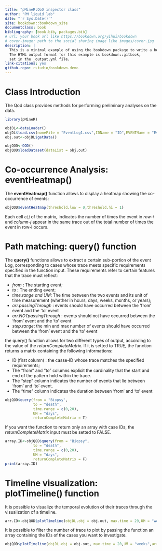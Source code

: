 ```yaml
--- 
title: "pMineR:QoD inspector class"
author: "PM liquid lab"
date: "`r Sys.Date()`"
site: bookdown::bookdown_site
documentclass: book
bibliography: [book.bib, packages.bib]
# url: your book url like https://bookdown.org/yihui/bookdown
# cover-image: path to the social sharing image like images/cover.jpg
description: |
  This is a minimal example of using the bookdown package to write a book.
  The HTML output format for this example is bookdown::gitbook,
  set in the _output.yml file.
link-citations: yes
github-repo: rstudio/bookdown-demo
---
```


# Class Introduction

The Qod class provides methods for performing preliminary analyses on the data.

```r
library(pMineR)

objDL<-dataLoader()
objDL$load.csv(nomeFile = "EventLog1.csv",IDName = "ID",EVENTName = "Event",dateColumnName = "Date",format.column.date = "%Y-%m-%d")
obj.out<-objDL$getData()

objQOD<-QOD()
objQOD$loadDataset(dataList = obj.out)

```
# Co-occurrence Analysis: eventHeatmap()

The **eventHeatmap()** function allows to display a heatmap showing the co-occurrence of events: 

```r
objQOD$eventHeatmap(threshold.low = 0,threshold.hi = 1)
```

Each cell _ci,j_ of the matrix, indicates the number of times the event in _row-i_ and _column-j_ appear in the same trace out of the total number of times the event in row-i occurs. 



# Path matching: query() function

The **query()** functions allows to extract a certain sub-portion of the event Log, corresponding to cases whose trace meets specific requirements specified in the function input. These requirements refer to certain features that the trace must reflect:

 - _from_ : The starting event;
 - _to_ : The ending event;
 - _time.range and UM_: The time between the two events and its unit of time measurement (whether in hours, days,
weeks, months, or years);
 - _arr.passingThrough_ : events should have occurred between the 'from' event and the 'to' event
 - _arr.NOTpassingThrough_ : events should not have occurred between the 'from' event and the 'to' event
 - _step.range_: the min and max number of events should have occurred between the 'from' event and the 'to' event


the query() function allows for two different types of output, according to the value of the _returnCompleteMatrix_. If it is setted to TRUE, the function returns a matrix containing the following informations:

 - ID (first column) : the casse-ID whose trace matches the specified requirements;
 - The "from" and "to" columns explicit the cardinality that the start and end of the pattern hold within the trace.
 - The "step" column indicates the number of events that lie between 'from' and 'to' event.
 - The "time" column indicates the duration between 'from' and 'to' event


```r

objQOD$query(from = "Biopsy",
             to = "death",
             time.range = c(0,20),
             UM = "days",
             returnCompleteMatrix = T)


```

If you want the function to return only an array with case IDs, the  _returnCompleteMatrix_ input must be setted to FALSE.


```r

array.ID<-objQOD$query(from = "Biopsy",
             to = "death",
             time.range = c(0,20),
             UM = "days",
             returnCompleteMatrix = F)
print(array.ID)

```


# Timeline visualization: plotTimeline() function 

It is possible to visualize the temporal evolution of their traces through the visualization of a timeline. 


```r
arr.ID<-objQOD$plotTimeline(objDL.obj = obj.out, max.time = 20,UM = "weeks")

```
It is possible to filter the number of trace to plot by passing the function an array containing the IDs of the cases you want to investigate. 

```r
objQOD$plotTimeline(objDL.obj = obj.out, max.time = 20,UM = "weeks",arr.ID = array.ID)
```

